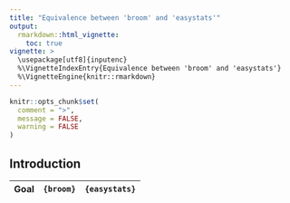 ```yaml
---
title: "Equivalence between 'broom' and 'easystats'"
output: 
  rmarkdown::html_vignette:
    toc: true
vignette: >
  \usepackage[utf8]{inputenc}
  %\VignetteIndexEntry{Equivalence between 'broom' and 'easystats'}
  %\VignetteEngine{knitr::rmarkdown}
---
```


```r
knitr::opts_chunk$set(
  comment = ">",
  message = FALSE,
  warning = FALSE
)
```

## Introduction

| Goal | `{broom}` | `{easystats}` |
| :--: | :-------: | :-----------: |